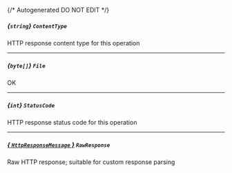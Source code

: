 {/* Autogenerated DO NOT EDIT  */}
##### *{`string`}* `ContentType`
HTTP response content type for this operation

---
##### *{`byte[]`}* `File`
OK

---
##### *{`int`}* `StatusCode`
HTTP response status code for this operation

---
##### [*{ `HttpResponseMessage` }*](https://learn.microsoft.com/en-us/dotnet/api/system.net.http.httpresponsemessage?view=net-5.0) `RawResponse`
Raw HTTP response; suitable for custom response parsing


